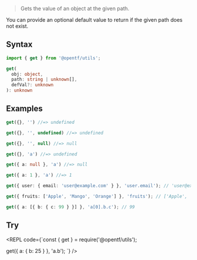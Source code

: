 
> Gets the value of an object at the given path.

<Callout type="info">
You can provide an optional default value to return if the given path does not exist.
</Callout>

## Syntax

```ts
import { get } from '@opentf/utils';

get(
  obj: object,
  path: string | unknown[],
  defVal?: unknown
): unknown
```

## Examples

```ts
get({}, '') //=> undefined

get({}, '', undefined) //=> undefined

get({}, '', null) //=> null

get({}, 'a') //=> undefined

get({ a: null }, 'a') //=> null

get({ a: 1 }, 'a') //=> 1

get({ user: { email: 'user@example.com' } }, 'user.email'); // 'user@example.com'

get({ fruits: ['Apple', 'Mango', 'Orange'] }, 'fruits'); // ['Apple', 'Mango', 'Orange']

get({ a: [{ b: { c: 99 } }] }, 'a[0].b.c'); // 99
```
## Try

<REPL code={`const { get } = require('@opentf/utils');

get({ a: { b: 25 } }, 'a.b');
`} />